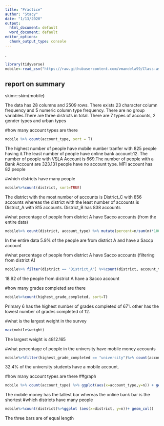 ---
title: "Practice"
author: "Stacy"
date: "1/13/2020"
output:
  html_document: default
  word_document: default
editor_options: 
  chunk_output_type: console
---
.
```{r}
library(tidyverse)
mobile<-read_csv("https://raw.githubusercontent.com/vmandela99/Class-assignment-12th-july-2019/master/mobilemoney_data.csv")
```

## report on summary

skimr::skim(mobile)

The data has 28 columns and 2509 rows. There exists 23 character column frequency and 5 numeric column type frequency. There are no group variables.There are three districts in total. There are 7 types of accounts, 2 gender types and urban types


#how many account types are there
```{r}
mobile %>% count(account_type, sort = T)

```
The highest number of people have mobile number tranfer with 825 people having it.The least number of people have online bank account:12. The number of people with VSLA Account is 669.The number of people with a Bank Account are 323.131 people have no account type. MFI account has 82 people


#which districts have many people
```{r}
mobile%>%count(district, sort=TRUE)

```
The district with the most number of accounts is District_C with 856 accounts whereas the district with the least number of accounts is District_A with 815 accounts. District_B has 838 accounts


#what percentage of people from district A have Sacco accounts (from the  entire data)
```{r}
mobile%>% count(district, account_type) %>% mutate(percent=n/sum(n)*100)

```
In the entire data 5.9% of the people are from district A and have a Saccp account


#what percentage of people from district A have Sacco accounts (filtering from district A)
```{r}
mobile%>% filter(district == "District_A") %>%count(district, account_type) %>% mutate(percent=n/sum(n)*100)

```
18.92 of the people from district A have a Sacco account

#how many grades completed are there
```{r}
mobile%>%count(highest_grade_completed, sort=T)

```
Primary 6 has the highest number of grades completed of 671. other has the lowest number of grades completed of 12.

#what is the largest weight in the survey

```{r}
max(mobile$weight)
```
The largest weight is 4812.165

#what percentage of people in the university have mobile money accounts
```{r}
mobile%>%filter(highest_grade_completed == "university")%>% count(account_type)%>%mutate(percent=n/sum(n)*100)


```
32.4% of the university students have a mobile account.

#how many account types are there
##graph
```{r}
mobile %>% count(account_type) %>% ggplot(aes(x=account_type,y=n)) + geom_col()

```
The mobile money has the tallest bar whereas the online bank  bar is the shortest 
#which districts have many people
```{r}
mobile%>%count(district)%>%ggplot (aes(x=district, y=n))+ geom_col()

```
The three bars are of equal length